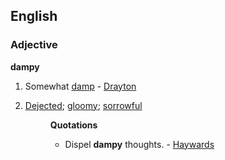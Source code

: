 ==English==

===Adjective===
'''dampy'''

# {{Obsolete}} Somewhat [[damp]] - [[Drayton]]
# {{Obsolete}} [[Dejected]]; [[gloomy]]; [[sorrowful]]
#:'''Quotations'''
#:*Dispel '''dampy''' thoughts. - [[Haywards]]